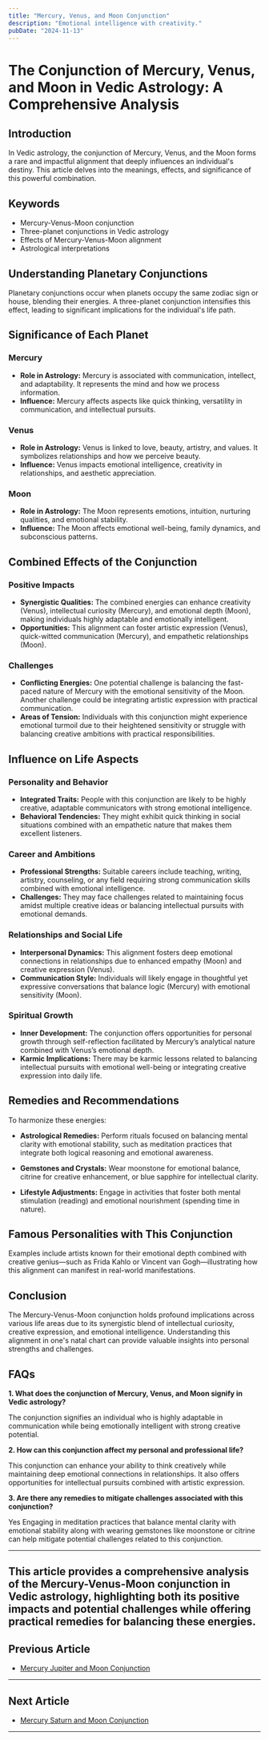 ```yaml
---
title: "Mercury, Venus, and Moon Conjunction"
description: "Emotional intelligence with creativity."
pubDate: "2024-11-13"
---
```


# The Conjunction of Mercury, Venus, and Moon in Vedic Astrology: A Comprehensive Analysis

## Introduction

In Vedic astrology, the conjunction of Mercury, Venus, and the Moon forms a rare and impactful alignment that deeply influences an individual's destiny. This article delves into the meanings, effects, and significance of this powerful combination.

## Keywords

- Mercury-Venus-Moon conjunction
- Three-planet conjunctions in Vedic astrology
- Effects of Mercury-Venus-Moon alignment
- Astrological interpretations

## Understanding Planetary Conjunctions

Planetary conjunctions occur when planets occupy the same zodiac sign or house, blending their energies. A three-planet conjunction intensifies this effect, leading to significant implications for the individual's life path.

## Significance of Each Planet

### Mercury

- **Role in Astrology:** Mercury is associated with communication, intellect, and adaptability. It represents the mind and how we process information.
- **Influence:** Mercury affects aspects like quick thinking, versatility in communication, and intellectual pursuits.

### Venus

- **Role in Astrology:** Venus is linked to love, beauty, artistry, and values. It symbolizes relationships and how we perceive beauty.
- **Influence:** Venus impacts emotional intelligence, creativity in relationships, and aesthetic appreciation.

### Moon

- **Role in Astrology:** The Moon represents emotions, intuition, nurturing qualities, and emotional stability.
- **Influence:** The Moon affects emotional well-being, family dynamics, and subconscious patterns.

## Combined Effects of the Conjunction

### Positive Impacts

- **Synergistic Qualities:** The combined energies can enhance creativity (Venus), intellectual curiosity (Mercury), and emotional depth (Moon), making individuals highly adaptable and emotionally intelligent.
- **Opportunities:** This alignment can foster artistic expression (Venus), quick-witted communication (Mercury), and empathetic relationships (Moon).

### Challenges

- **Conflicting Energies:** One potential challenge is balancing the fast-paced nature of Mercury with the emotional sensitivity of the Moon. Another challenge could be integrating artistic expression with practical communication.
- **Areas of Tension:** Individuals with this conjunction might experience emotional turmoil due to their heightened sensitivity or struggle with balancing creative ambitions with practical responsibilities.

## Influence on Life Aspects

### Personality and Behavior

- **Integrated Traits:** People with this conjunction are likely to be highly creative, adaptable communicators with strong emotional intelligence.
- **Behavioral Tendencies:** They might exhibit quick thinking in social situations combined with an empathetic nature that makes them excellent listeners.

### Career and Ambitions

- **Professional Strengths:** Suitable careers include teaching, writing, artistry, counseling, or any field requiring strong communication skills combined with emotional intelligence.
- **Challenges:** They may face challenges related to maintaining focus amidst multiple creative ideas or balancing intellectual pursuits with emotional demands.

### Relationships and Social Life

- **Interpersonal Dynamics:** This alignment fosters deep emotional connections in relationships due to enhanced empathy (Moon) and creative expression (Venus).
- **Communication Style:** Individuals will likely engage in thoughtful yet expressive conversations that balance logic (Mercury) with emotional sensitivity (Moon).

### Spiritual Growth

- **Inner Development:** The conjunction offers opportunities for personal growth through self-reflection facilitated by Mercury’s analytical nature combined with Venus’s emotional depth.
- **Karmic Implications:** There may be karmic lessons related to balancing intellectual pursuits with emotional well-being or integrating creative expression into daily life.

## Remedies and Recommendations

To harmonize these energies:

- **Astrological Remedies:** Perform rituals focused on balancing mental clarity with emotional stability, such as meditation practices that integrate both logical reasoning and emotional awareness.
  
- **Gemstones and Crystals:** Wear moonstone for emotional balance, citrine for creative enhancement, or blue sapphire for intellectual clarity.

- **Lifestyle Adjustments:** Engage in activities that foster both mental stimulation (reading) and emotional nourishment (spending time in nature).

## Famous Personalities with This Conjunction

Examples include artists known for their emotional depth combined with creative genius—such as Frida Kahlo or Vincent van Gogh—illustrating how this alignment can manifest in real-world manifestations.

## Conclusion

The Mercury-Venus-Moon conjunction holds profound implications across various life areas due to its synergistic blend of intellectual curiosity, creative expression, and emotional intelligence. Understanding this alignment in one's natal chart can provide valuable insights into personal strengths and challenges.

## FAQs

**1. What does the conjunction of Mercury, Venus, and Moon signify in Vedic astrology?**

The conjunction signifies an individual who is highly adaptable in communication while being emotionally intelligent with strong creative potential.

**2. How can this conjunction affect my personal and professional life?**

This conjunction can enhance your ability to think creatively while maintaining deep emotional connections in relationships. It also offers opportunities for intellectual pursuits combined with artistic expression.

**3. Are there any remedies to mitigate challenges associated with this conjunction?**

Yes Engaging in meditation practices that balance mental clarity with emotional stability along with wearing gemstones like moonstone or citrine can help mitigate potential challenges related to this conjunction.


---

This article provides a comprehensive analysis of the Mercury-Venus-Moon conjunction in Vedic astrology, highlighting both its positive impacts and potential challenges while offering practical remedies for balancing these energies.
---

## Previous Article
- [Mercury Jupiter and Moon Conjunction](11040205_Mercury_Jupiter_and_Moon_Conjunction.mdx)

---

## Next Article
- [Mercury Saturn and Moon Conjunction](11040207_Mercury_Saturn_and_Moon_Conjunction.mdx)

---
